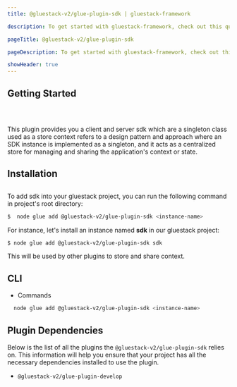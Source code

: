 ```yaml
---
title: @gluestack-v2/glue-plugin-sdk | gluestack-framework

description: To get started with gluestack-framework, check out this quick installation guide. It provides simple steps to help you install and use the library in your projects.

pageTitle: @gluestack-v2/glue-plugin-sdk

pageDescription: To get started with gluestack-framework, check out this quick installation guide. It provides simple steps to help you install and use the library in your projects.

showHeader: true
---
```



<Meta title="Plugins/Feature Plugins/glue-plugin-sdk" />

## Getting Started

##

<br />

This plugin provides you a client and server sdk which are a singleton class used as a store context refers to a design pattern and approach where an SDK instance is implemented as a singleton, and it acts as a centralized store for managing and sharing the application's context or state.

## Installation

##

To add sdk into your gluestack project, you can run the following command in project's root directory:

```sh
$  node glue add @gluestack-v2/glue-plugin-sdk <instance-name>
```

For instance, let's install an instance named **sdk** in our gluestack project:

```sh
$ node glue add @gluestack-v2/glue-plugin-sdk sdk
```

This will be used by other plugins to store and share context.

## CLI

- Commands

```bash
  node glue add @gluestack-v2/glue-plugin-sdk <instance-name>
```

## Plugin Dependencies

Below is the list of all the plugins the `@gluestack-v2/glue-plugin-sdk` relies on. This information will help you ensure that your project has all the necessary dependencies installed to use the plugin.

- `@gluestack-v2/glue-plugin-develop`

